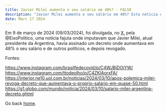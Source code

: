 ```yaml
---
title: Javier Milei aumenta o seu salário em 48%? - FALSO
description: "Javier Milei aumenta o seu salário em 48%? Esta notícia é falsa."
date: Marc 17 2024
---
```


Em 9 de março de 2024 (09/03/2024), foi divulgada, no <a href="https://x.com">X</a>, pela @EixoPolitico, uma notícia fajuta onde imputavam que Javier Milei, atual presidente da Argentina, havia assinado um decreto onde aumentava em 48% o seu salário e de outros políticos, e depois revogado.

Fontes:

https://www.instagram.com/brasilfedecovid/p/C4WJBjDOiYW/
https://www.instagram.com/ttodeolho/p/C4ZKlAorxFA/
https://interior.ne10.uol.com.br/noticias/2024/03/10/apos-polemica-milei-revoga-decreto-que-aumentava-o-proprio-salario-em-quase-50.html
https://g1.globo.com/mundo/noticia/2024/03/10/salario-milei-argentina-decreto.ghtml

Go back [home](/).